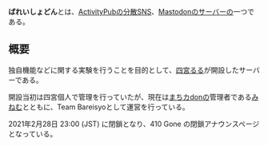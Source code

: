 '''ばれいしょどん'''とは、[[ActivityPub]]の[[分散SNS]]、[[Mastodon]]のサーバーの一つである。{{Infobox instance
| Name          = ばれいしょどん
| Image         = [[ファイル:Bareisyo-ml.png|400px|ばれいしょどん]]
| Domain        = https://bareisyo.ml
| Admin         = [https://bareisyo.ml/@team_bareisyo Team Bareisyo]
| Country       = 日本
| Start         = 2021年1月3日
|End=2021年2月28日}}

==概要==
独自機能などに関する実験を行うことを目的として、[https://bareisyo.ml/@4nomiya 四宮るる]が開設したサーバーである。

開設当初は四宮個人で管理を行っていたが、現在は[[まちカdon]]の管理者である[https://machikadon.online/@Minemu483K みねむ]とともに、Team Bareisyoとして運営を行っている。

2021年2月28日 23:00 (JST) に閉鎖となり、410 Gone の閉鎖アナウンスページとなっている。